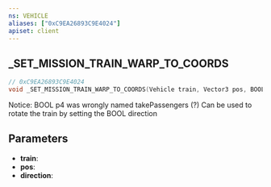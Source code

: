 ```yaml
---
ns: VEHICLE
aliases: ["0xC9EA26893C9E4024"]
apiset: client
---
```

## _SET_MISSION_TRAIN_WARP_TO_COORDS

```c
// 0xC9EA26893C9E4024
void _SET_MISSION_TRAIN_WARP_TO_COORDS(Vehicle train, Vector3 pos, BOOL direction);
```

Notice: BOOL p4 was wrongly named takePassengers (?)
Can be used to rotate the train by setting the BOOL direction

## Parameters
* **train**:
* **pos**:
* **direction**: